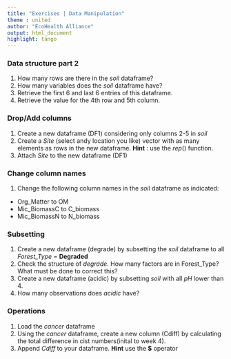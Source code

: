 ```yaml
---
title: "Exercises | Data Manipulation"
theme : united
author: "EcoHealth Alliance"
output: html_document
highlight: tango
---
```


### Data structure part 2

1. How many rows are there in the *soil* dataframe? 
2. How many variables does the *soil* dataframe have?  
3. Retrieve the first 6 and last 6 entries of this dataframe.
4. Retrieve the value for the 4th row and 5th column.

### Drop/Add columns

1. Create a new dataframe (DF1) considering only columns 2-5 in *soil*
2. Create a *Site* (select andy location you like) vector with as many elements as rows in the new dataframe. **Hint** : use the *rep*() function. 
3. Attach *Site* to the new dataframe (DF1)

### Change column names

1. Change the following column names in the *soil* dataframe as indicated:
- Org_Matter to OM
- Mic_BiomassC to C_biomass
- Mic_BiomassN to N_biomass

### Subsetting

1. Create a new dataframe (degrade) by subsetting the *soil* dataframe to all *Forest_Type* = **Degraded** 
2. Check the structure of *degrade*. How many factors are in Forest_Type? What must be done to correct this? 
3. Create a new dataframe (acidic) by subsetting *soil* with all *pH* lower than 4.
4. How many observations does *acidic* have? 

### Operations
1. Load the *cancer* dataframe
2. Using the *cancer* dataframe, create a new column (Cdiff) by calculating the total difference in cist numbers(inital to week 4). 
2. Append *Cdiff* to your dataframe. **Hint** use the **$** operator
